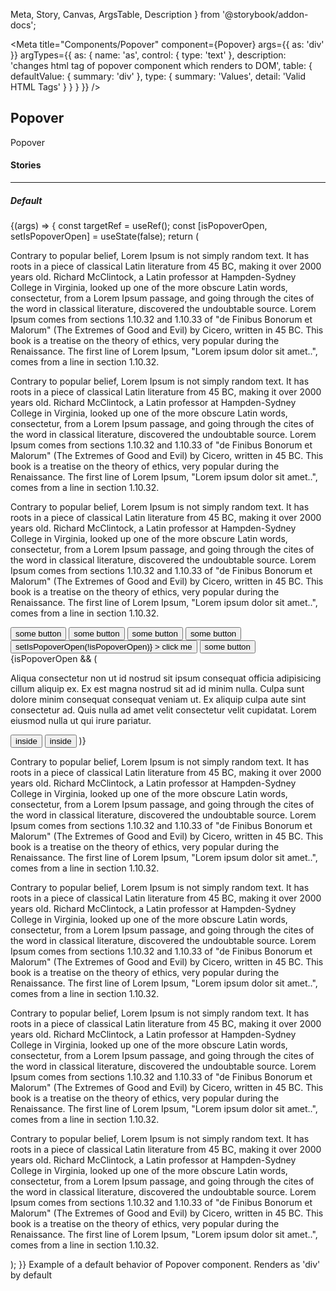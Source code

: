   Meta,
  Story,
  Canvas,
  ArgsTable,
  Description
} from '@storybook/addon-docs';

<Meta
  title="Components/Popover"
  component={Popover}
  args={{
    as: 'div'
  }}
  argTypes={{
    as: {
      name: 'as',
      control: { type: 'text' },
      description: 'changes html tag of popover component which renders to DOM',
      table: {
        defaultValue: { summary: 'div' },
        type: { summary: 'Values', detail: 'Valid HTML Tags' }
      }
    }
  }}
/>

## Popover

<p
  style={{
    color: 'white',
    padding: '10px',
    fontWeight: 'bold',
    borderRadius: '4px',
    backgroundColor: '#1B5193'
  }}
>
  Popover
</p>

#### Stories

<hr />

##### Default

<Canvas>
  <Story name="Default" inline={false}>
    {(args) => {
      const targetRef = useRef();
      const [isPopoverOpen, setIsPopoverOpen] = useState(false);
      return (
        <div style={{ height: '100vh' }}>
          <p>
            Contrary to popular belief, Lorem Ipsum is not simply random text.
            It has roots in a piece of classical Latin literature from 45 BC,
            making it over 2000 years old. Richard McClintock, a Latin professor
            at Hampden-Sydney College in Virginia, looked up one of the more
            obscure Latin words, consectetur, from a Lorem Ipsum passage, and
            going through the cites of the word in classical literature,
            discovered the undoubtable source. Lorem Ipsum comes from sections
            1.10.32 and 1.10.33 of "de Finibus Bonorum et Malorum" (The Extremes
            of Good and Evil) by Cicero, written in 45 BC. This book is a
            treatise on the theory of ethics, very popular during the
            Renaissance. The first line of Lorem Ipsum, "Lorem ipsum dolor sit
            amet..", comes from a line in section 1.10.32.
          </p>
          <p>
            Contrary to popular belief, Lorem Ipsum is not simply random text.
            It has roots in a piece of classical Latin literature from 45 BC,
            making it over 2000 years old. Richard McClintock, a Latin professor
            at Hampden-Sydney College in Virginia, looked up one of the more
            obscure Latin words, consectetur, from a Lorem Ipsum passage, and
            going through the cites of the word in classical literature,
            discovered the undoubtable source. Lorem Ipsum comes from sections
            1.10.32 and 1.10.33 of "de Finibus Bonorum et Malorum" (The Extremes
            of Good and Evil) by Cicero, written in 45 BC. This book is a
            treatise on the theory of ethics, very popular during the
            Renaissance. The first line of Lorem Ipsum, "Lorem ipsum dolor sit
            amet..", comes from a line in section 1.10.32.
          </p>
          <p>
            Contrary to popular belief, Lorem Ipsum is not simply random text.
            It has roots in a piece of classical Latin literature from 45 BC,
            making it over 2000 years old. Richard McClintock, a Latin professor
            at Hampden-Sydney College in Virginia, looked up one of the more
            obscure Latin words, consectetur, from a Lorem Ipsum passage, and
            going through the cites of the word in classical literature,
            discovered the undoubtable source. Lorem Ipsum comes from sections
            1.10.32 and 1.10.33 of "de Finibus Bonorum et Malorum" (The Extremes
            of Good and Evil) by Cicero, written in 45 BC. This book is a
            treatise on the theory of ethics, very popular during the
            Renaissance. The first line of Lorem Ipsum, "Lorem ipsum dolor sit
            amet..", comes from a line in section 1.10.32.
          </p>
          <div>
            <button>some button</button>
            <button>some button</button>
            <button>some button</button>
            <button>some button</button>
            <button
              ref={targetRef}
              onClick={() => setIsPopoverOpen(!isPopoverOpen)}
            >
              click me
            </button>
            <button>some button</button>
          </div>
          {isPopoverOpen && (
            <Popover
              targetRef={targetRef}
              style={{
                padding: '5px 10px',
                borderRadius: '4px',
                background: 'white',
                border: '1px solid #eee'
              }}
            >
              <p style={{ width: '250px', height: '200px' }}>
                Aliqua consectetur non ut id nostrud sit ipsum consequat officia
                adipisicing cillum aliquip ex. Ex est magna nostrud sit ad id
                minim nulla. Culpa sunt dolore minim consequat consequat veniam
                ut. Ex aliquip culpa aute sint consectetur ad. Quis nulla ad
                amet velit consectetur velit cupidatat. Lorem eiusmod nulla ut
                qui irure pariatur.
              </p>
              <button>inside</button>
              <button>inside</button>
            </Popover>
          )}
          <p>
            Contrary to popular belief, Lorem Ipsum is not simply random text.
            It has roots in a piece of classical Latin literature from 45 BC,
            making it over 2000 years old. Richard McClintock, a Latin professor
            at Hampden-Sydney College in Virginia, looked up one of the more
            obscure Latin words, consectetur, from a Lorem Ipsum passage, and
            going through the cites of the word in classical literature,
            discovered the undoubtable source. Lorem Ipsum comes from sections
            1.10.32 and 1.10.33 of "de Finibus Bonorum et Malorum" (The Extremes
            of Good and Evil) by Cicero, written in 45 BC. This book is a
            treatise on the theory of ethics, very popular during the
            Renaissance. The first line of Lorem Ipsum, "Lorem ipsum dolor sit
            amet..", comes from a line in section 1.10.32.
          </p>
          <p>
            Contrary to popular belief, Lorem Ipsum is not simply random text.
            It has roots in a piece of classical Latin literature from 45 BC,
            making it over 2000 years old. Richard McClintock, a Latin professor
            at Hampden-Sydney College in Virginia, looked up one of the more
            obscure Latin words, consectetur, from a Lorem Ipsum passage, and
            going through the cites of the word in classical literature,
            discovered the undoubtable source. Lorem Ipsum comes from sections
            1.10.32 and 1.10.33 of "de Finibus Bonorum et Malorum" (The Extremes
            of Good and Evil) by Cicero, written in 45 BC. This book is a
            treatise on the theory of ethics, very popular during the
            Renaissance. The first line of Lorem Ipsum, "Lorem ipsum dolor sit
            amet..", comes from a line in section 1.10.32.
          </p>
          <p>
            Contrary to popular belief, Lorem Ipsum is not simply random text.
            It has roots in a piece of classical Latin literature from 45 BC,
            making it over 2000 years old. Richard McClintock, a Latin professor
            at Hampden-Sydney College in Virginia, looked up one of the more
            obscure Latin words, consectetur, from a Lorem Ipsum passage, and
            going through the cites of the word in classical literature,
            discovered the undoubtable source. Lorem Ipsum comes from sections
            1.10.32 and 1.10.33 of "de Finibus Bonorum et Malorum" (The Extremes
            of Good and Evil) by Cicero, written in 45 BC. This book is a
            treatise on the theory of ethics, very popular during the
            Renaissance. The first line of Lorem Ipsum, "Lorem ipsum dolor sit
            amet..", comes from a line in section 1.10.32.
          </p>
          <p>
            Contrary to popular belief, Lorem Ipsum is not simply random text.
            It has roots in a piece of classical Latin literature from 45 BC,
            making it over 2000 years old. Richard McClintock, a Latin professor
            at Hampden-Sydney College in Virginia, looked up one of the more
            obscure Latin words, consectetur, from a Lorem Ipsum passage, and
            going through the cites of the word in classical literature,
            discovered the undoubtable source. Lorem Ipsum comes from sections
            1.10.32 and 1.10.33 of "de Finibus Bonorum et Malorum" (The Extremes
            of Good and Evil) by Cicero, written in 45 BC. This book is a
            treatise on the theory of ethics, very popular during the
            Renaissance. The first line of Lorem Ipsum, "Lorem ipsum dolor sit
            amet..", comes from a line in section 1.10.32.
          </p>
        </div>
      );
    }}
  </Story>
</Canvas>

<Description story="Default">
  Example of a default behavior of Popover component. Renders as 'div' by
  default
</Description>

<ArgsTable story="Default" />
